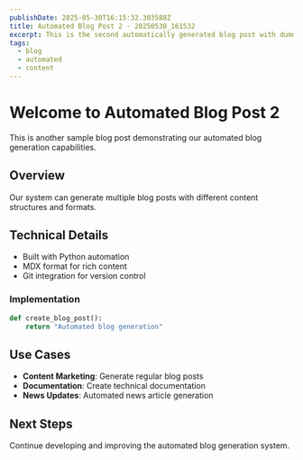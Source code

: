 ```yaml
---
publishDate: 2025-05-30T16:15:32.303588Z
title: Automated Blog Post 2 - 20250530_161532
excerpt: This is the second automatically generated blog post with dummy content.
tags:
  - blog
  - automated
  - content
---
```



# Welcome to Automated Blog Post 2

This is another sample blog post demonstrating our automated blog generation capabilities.

## Overview

Our system can generate multiple blog posts with different content structures and formats.

## Technical Details

- Built with Python automation
- MDX format for rich content
- Git integration for version control

### Implementation

```python
def create_blog_post():
    return "Automated blog generation"
```

## Use Cases

- **Content Marketing**: Generate regular blog posts
- **Documentation**: Create technical documentation
- **News Updates**: Automated news article generation

## Next Steps

Continue developing and improving the automated blog generation system.

